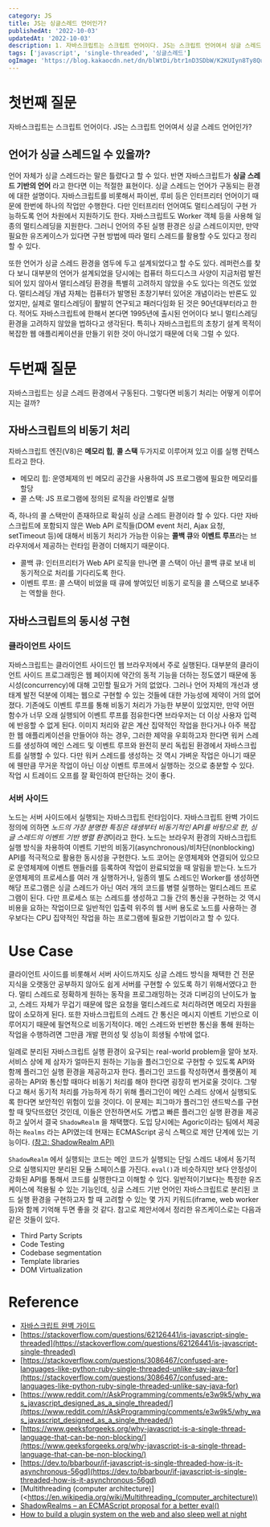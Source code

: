 ```yaml
---
category: JS
title: JS는 싱글스레드 언어인가?
publishedAt: '2022-10-03'
updatedAt: '2022-10-03'
description: 1. 자바스크립트는 스크립트 언어이다. JS는 스크립트 언어여서 싱글 스레드 언어인가? 2. 자바스크립트는 싱글 스레드 환경에서 구동된다. 그렇다면 비동기 처리는 어떻게 이루어지는 걸까?
tags: ['javascript', 'single-threaded', '싱글스레드']
ogImage: 'https://blog.kakaocdn.net/dn/blWtDi/btr1nD3SDbW/K2KUIyn8Ty8QumnkgrCkh0/img.png'
---
```


# 첫번째 질문

자바스크립트는 스크립트 언어이다. JS는 스크립트 언어여서 싱글 스레드 언어인가?

## 언어가 싱글 스레드일 수 있을까?

언어 자체가 싱글 스레드라는 말은 틀렸다고 할 수 있다. 반면 자바스크립트가 **싱글 스레드 기반의 언어** 라고 한다면 이는 적절한 표현이다. 싱글 스레드는 언어가 구동되는 환경에 대한 설명이다. 자바스크립트를 비롯해서 파이썬, 루비 등은 인터프리터 언어이기 때문에 한번에 하나의 작업만 수행한다. 다만 인터프리터 언어여도 멀티스레딩이 구현 가능하도록 언어 차원에서 지원하기도 한다. 자바스크립트도 Worker 객체 등을 사용해 일종의 멀티스레딩을 지원한다. 그러니 언어의 주된 실행 환경은 싱글 스레드이지만, 만약 필요한 유즈케이스가 있다면 구현 방법에 따라 멀티 스레드를 활용할 수도 있다고 정리할 수 있다.

또한 언어가 싱글 스레드 환경을 염두에 두고 설계되었다고 할 수도 있다. 레퍼런스를 찾다 보니 대부분의 언어가 설계되었을 당시에는 컴퓨터 하드디스크 사양이 지금처럼 발전되어 있지 않아서 멀티스레딩 환경을 특별히 고려하지 않았을 수도 있다는 의견도 있었다. 멀티스레딩 개념 자체는 컴퓨터가 발명된 초창기부터 있어온 개념이라는 반론도 있었지만, 실제로 멀티스레딩이 활발히 연구되고 패러다임화 된 것은 90년대부터라고 한다. 적어도 자바스크립트에 한해서 본다면 1995년에 출시된 언어이다 보니 멀티스레딩 환경을 고려하지 않았을 법하다고 생각된다. 특히나 자바스크립트의 초창기 설계 목적이 복잡한 웹 애플리케이션을 만들기 위한 것이 아니었기 때문에 더욱 그럴 수 있다.

# 두번째 질문

자바스크립트는 싱글 스레드 환경에서 구동된다. 그렇다면 비동기 처리는 어떻게 이루어지는 걸까?

## 자바스크립트의 비동기 처리

자바스크립트 엔진(V8)은 **메모리 힙**, **콜 스택** 두가지로 이루어져 있고 이를 실행 컨텍스트라고 한다.

- 메모리 힙: 운영체제의 빈 메모리 공간을 사용하여 JS 프로그램에 필요한 메모리를 할당
- 콜 스택: JS 프로그램에 정의된 로직을 라인별로 실행

즉, 하나의 콜 스택만이 존재하므로 확실히 싱글 스레드 환경이라 할 수 있다. 다만 자바스크립트에 포함되지 않은 Web API 로직들(DOM event 처리, Ajax 요청, setTimeout 등)에 대해서 비동기 처리가 가능한 이유는 **콜백 큐**와 **이벤트 루프**라는 브라우저에서 제공하는 런타임 환경이 더해지기 때문이다.

- 콜백 큐: 인터프리터가 Web API 로직을 만나면 콜 스택이 아닌 콜백 큐로 보내 비동기적으로 처리를 기다리도록 한다.
- 이벤트 루프: 콜 스택이 비었을 때 큐에 쌓여있던 비동기 로직을 콜 스택으로 보내주는 역할을 한다.

## 자바스크립트의 동시성 구현

### 클라이언트 사이드

자바스크립트는 클라이언트 사이드인 웹 브라우저에서 주로 실행된다. 대부분의 클라이언트 사이드 프로그래밍은 웹 페이지에 약간의 동적 기능을 더하는 정도였기 때문에 동시성(concurrency)에 대해 고민할 필요가 거의 없었다. 그러나 언어 자체의 개선과 생태계 발전 덕분에 이제는 웹으로 구현할 수 있는 것들에 대한 가능성에 제약이 거의 없어졌다. 기존에도 이벤트 루프를 통해 비동기 처리가 가능한 부분이 있었지만, 만약 어떤 함수가 너무 오래 실행되어 이벤트 루프를 점유한다면 브라우저는 더 이상 사용자 입력에 반응할 수 없게 된다. 이미지 처리와 같은 계산 집약적인 작업을 한다거나 아주 복잡한 웹 애플리케이션을 만들어야 하는 경우, 그러한 제약을 우회하고자 한다면 워커 스레드를 생성하여 메인 스레드 및 이벤트 루프와 완전히 분리 독립된 환경에서 자바스크립트를 실행할 수 있다. 다만 워커 스레드를 생성하는 것 역시 가벼운 작업은 아니기 때문에 웬만큼 무거운 작업이 아닌 이상 이벤트 루프에서 실행하는 것으로 충분할 수 있다. 작업 시 트레이드 오프를 잘 확인하여 판단하는 것이 좋다.

### 서버 사이드

노드는 서버 사이드에서 실행되는 자바스크립트 런타임이다. 자바스크립트 완벽 가이드 정의에 의하면 *노드의 가장 분명한 특징은 태생부터 비동기적인 API를 바탕으로 한, 싱글 스레드의 이벤트 기반 병렬 환경*이라고 한다. 노드는 브라우저 환경의 자바스크립트 실행 방식을 차용하여 이벤트 기반의 비동기(asynchronous)/비차단(nonblocking) API를 적극적으로 활용한 동시성을 구현한다. 노드 코어는 운영체제와 연결되어 있으므로 운영체제에 이벤트 핸들러를 등록하여 작업이 완료되었을 때 알림을 받는다. 노드가 운영체제의 프로세스를 여러 개 실행하거나, 일종의 별도 스레드인 Worker를 생성하면 해당 프로그램은 싱글 스레드가 아닌 여러 개의 코드를 병렬 실행하는 멀티스레드 프로그램이 된다. 다만 프로세스 또는 스레드를 생성하고 그들 간의 통신을 구현하는 것 역시 비용을 요하는 작업이므로 일반적인 입출력 위주의 웹 서버 용도로 노드를 사용하는 경우보다는 CPU 집약적인 작업을 하는 프로그램에 필요한 기법이라고 할 수 있다.

# Use Case

클라이언트 사이드를 비롯해서 서버 사이드까지도 싱글 스레드 방식을 채택한 건 전문 지식을 오랫동안 공부하지 않아도 쉽게 서버를 구현할 수 있도록 하기 위해서였다고 한다. 멀티 스레드로 정확하게 원하는 동작을 프로그래밍하는 것과 디버깅의 난이도가 높고, 스레드 자체가 무겁기 때문에 많은 요청을 멀티스레드로 처리하려면 메모리 자원을 많이 소모하게 된다. 또한 자바스크립트의 스레드 간 통신은 메시지 이벤트 기반으로 이루어지기 때문에 필연적으로 비동기적이다. 메인 스레드와 빈번한 통신을 통해 원하는 작업을 수행하려면 그만큼 개발 편의성 및 성능이 희생될 수밖에 없다.

일례로 분리된 자바스크립트 실행 환경이 요구되는 real-world problem을 알아 보자. 서비스 상에 제 삼자가 얼마든지 원하는 기능을 플러그인으로 구현할 수 있도록 API와 함께 플러그인 실행 환경을 제공하고자 한다. 플러그인 코드를 작성하면서 플랫폼이 제공하는 API와 통신할 때마다 비동기 처리를 해야 한다면 굉장히 번거로울 것이다. 그렇다고 해서 동기적 처리를 가능하게 하기 위해 플러그인이 메인 스레드 상에서 실행되도록 한다면 보안적인 위험이 있을 것이다. 이 문제는 피그마가 플러그인 샌드박스를 구현할 때 맞닥뜨렸던 것인데, 이들은 안전하면서도 가볍고 빠른 플러그인 실행 환경을 제공하고 싶어서 결국 `ShadowRealm` 을 채택했다. 도입 당시에는 Agoric이라는 팀에서 제공하는 `Realms` 라는 API였는데 현재는 ECMAScript 공식 스펙으로 제안 단계에 있는 기능이다. [(참고: ShadowRealm API)](https://tc39.es/proposal-shadowrealm/)

`ShadowRealm` 에서 실행되는 코드는 메인 코드가 실행되는 단일 스레드 내에서 동기적으로 실행되지만 분리된 모듈 스페이스를 가진다. `eval()`과 비슷하지만 보다 안정성이 강화된 API를 통해서 코드를 실행한다고 이해할 수 있다. 일반적이기보다는 특정한 유즈케이스에 적용될 수 있는 기능인데, 싱글 스레드 기반 언어인 자바스크립트로 분리된 코드 실행 환경을 구현하고자 할 때 고려할 수 있는 몇 가지 키워드(iframe, web worker 등)와 함께 기억해 두면 좋을 것 같다. 참고로 제안서에서 정리한 유즈케이스로는 다음과 같은 것들이 있다.

- Third Party Scripts
- Code Testing
- Codebase segmentation
- Template libraries
- DOM Virtualization

# Reference

- [자바스크립트 완벽 가이드](https://product.kyobobook.co.kr/detail/S000001033131)
- [https://stackoverflow.com/questions/62126441/is-javascript-single-threaded](https://stackoverflow.com/questions/62126441/is-javascript-single-threaded)
- [https://stackoverflow.com/questions/3086467/confused-are-languages-like-python-ruby-single-threaded-unlike-say-java-for](https://stackoverflow.com/questions/3086467/confused-are-languages-like-python-ruby-single-threaded-unlike-say-java-for)
- [https://www.reddit.com/r/AskProgramming/comments/e3w9k5/why_was_javascript_designed_as_a_single_threaded/](https://www.reddit.com/r/AskProgramming/comments/e3w9k5/why_was_javascript_designed_as_a_single_threaded/)
- [https://www.geeksforgeeks.org/why-javascript-is-a-single-thread-language-that-can-be-non-blocking/](https://www.geeksforgeeks.org/why-javascript-is-a-single-thread-language-that-can-be-non-blocking/)
- [https://dev.to/bbarbour/if-javascript-is-single-threaded-how-is-it-asynchronous-56gd](https://dev.to/bbarbour/if-javascript-is-single-threaded-how-is-it-asynchronous-56gd)
- [Multithreading (computer architecture)](<https://en.wikipedia.org/wiki/Multithreading_(computer_architecture))
- [ShadowRealms – an ECMAScript proposal for a better eval()](https://2ality.com/2022/04/shadow-realms.html)
- [How to build a plugin system on the web and also sleep well at night](https://www.figma.com/blog/how-we-built-the-figma-plugin-system/)
